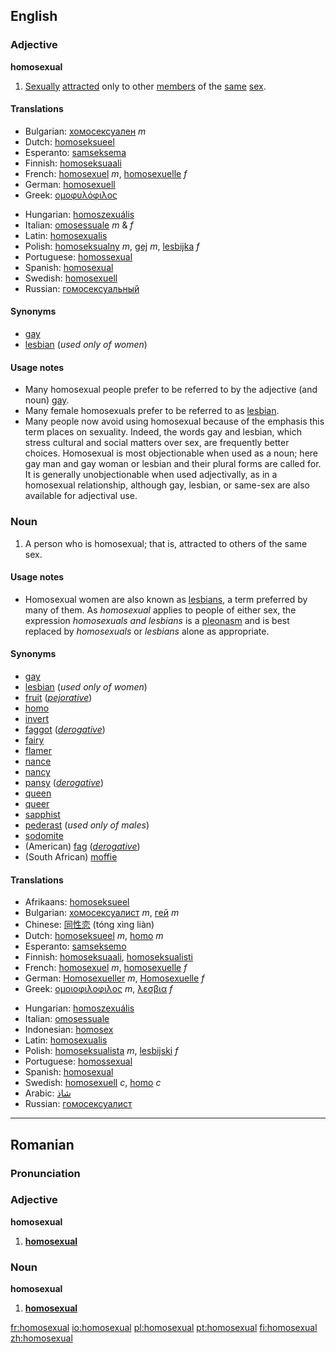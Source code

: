 ==English==

===Adjective===
'''homosexual'''
<!-- the {{en-adj-more}} part has been removed because it is grammatically inaccurate to thus decline this word -->

# [[Sexually]] [[attracted]] only to other [[member]]s of the [[same]] [[sex]].

====Translations====
{{top}}
*Bulgarian: [[хомосексуален]] ''m''
*Dutch: [[homoseksueel]]
*Esperanto: [[samseksema]]
*Finnish: [[homoseksuaali]]
*French: [[homosexuel]] ''m'', [[homosexuelle]] ''f''
*German: [[homosexuell]]
*Greek: [[ομοφυλόφιλος]]
{{mid}}
*Hungarian: [[homoszexuális]]
*Italian: [[omosessuale]] ''m'' & ''f''
*Latin: [[homosexualis]]
*Polish: [[homoseksualny]] ''m'', [[gej]] ''m'', [[lesbijka]] ''f''
*Portuguese: [[homossexual]]
*Spanish: [[homosexual]]
*Swedish: [[homosexuell]]
*Russian: [[гомосексуальный]]
{{bottom}}

====Synonyms====
*[[gay]]
*[[lesbian]] (''used only of women'')

====Usage notes====
*Many homosexual people prefer to be referred to by the adjective (and noun) [[gay]].
*Many female homosexuals prefer to be referred to as [[lesbian]].
*Many people now avoid using homosexual because of the emphasis this term places on sexuality. Indeed, the words gay and lesbian, which stress cultural and social matters over sex, are frequently better choices. Homosexual is most objectionable when used as a noun; here gay man and gay woman or lesbian and their plural forms are called for. It is generally unobjectionable when used adjectivally, as in a homosexual relationship, although gay, lesbian, or same-sex are also available for adjectival use.

===Noun===
{{en-noun-reg}}

# A person who is homosexual; that is, attracted to others of the same sex.

====Usage notes====
*Homosexual women are also known as [[lesbian]]s, a term preferred by many of them.  As ''homosexual'' applies to people of either sex, the expression ''homosexuals and lesbians'' is a [[pleonasm]] and is best replaced by ''homosexuals'' or ''lesbians'' alone as appropriate.

====Synonyms====
*[[gay]]
*[[lesbian]] (''used only of women'')
*[[fruit]] (''[[pejorative]]'')
*[[homo]]
*[[invert]]
*[[faggot]] (''[[derogative]]'')
*[[fairy]] 
*[[flamer]]
*[[nance]]
*[[nancy]]
*[[pansy]] (''[[derogative]]'')
*[[queen]]
*[[queer]]
*[[sapphist]]
*[[pederast]] (''used only of males'')
*[[sodomite]]
*(American) [[fag]] (''[[derogative]]'')
*(South African) [[moffie]]

====Translations====
{{top}}
*Afrikaans: [[homoseksueel]]
*Bulgarian: [[хомосексуалист]] ''m'', [[гей]] ''m'' <!--, [[педал]] ''m'' (highly offensive) this is not an idiomatic translation - belongs under "queer" and the like -->
*Chinese: [[同性恋]] (tóng xìng liàn)
*Dutch: [[homoseksueel]] ''m'', [[homo]] ''m''
*Esperanto: [[samseksemo]]
*Finnish: [[homoseksuaali]], [[homoseksualisti]]
*French: [[homosexuel]] ''m'', [[homosexuelle]] ''f''
*German: [[Homosexueller]] ''m'', [[Homosexuelle]] ''f''
*Greek: [[ομοιοφιλοφιλος]] ''m'', [[λεσβια]] ''f''
{{mid}}
*Hungarian: [[homoszexuális]]
*Italian: [[omosessuale]]
*Indonesian: [[homosex]]
*Latin: [[homosexualis]]
*Polish: [[homoseksualista]] ''m'', [[lesbijski]] ''f''
*Portuguese: [[homossexual]]
*Spanish: [[homosexual]]
*Swedish: [[homosexuell]] ''c'', [[homo]] ''c''
*Arabic: [[شاذ]]
*Russian: [[гомосексуалист]]
{{bottom}}

----

==Romanian==

===Pronunciation===
{{rfp}}

===Adjective===
'''homosexual'''

# '''[[#Adjective|homosexual]]'''

===Noun===
'''homosexual'''

# '''[[#Noun|homosexual]]'''

[[fr:homosexual]]
[[io:homosexual]]
[[pl:homosexual]]
[[pt:homosexual]]
[[fi:homosexual]]
[[zh:homosexual]]